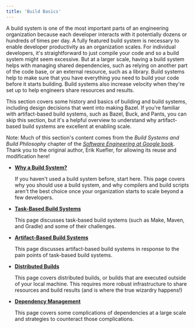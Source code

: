 ```yaml
---
title: 'Build Basics'
---
```


A build system is one of the most important parts of an engineering organization
because each developer interacts with it potentially dozens or hundreds of times
per day. A fully featured build system is necessary to enable developer
productivity as an organization scales. For individual developers, it's
straightforward to just compile your code and so a build system might seem
excessive. But at a larger scale, having a build system helps with managing
shared dependencies, such as relying on another part of the code base, or an
external resource, such as a library. Build systems help to make sure that you
have everything you need to build your code before it starts building. Build
systems also increase velocity when they're set up to help engineers share
resources and results.

This section covers some history and basics of building and build systems,
including design decisions that went into making Bazel. If you're
familiar with artifact-based build systems, such as Bazel, Buck, and Pants, you
can skip this section, but it's a helpful overview to understand why
artifact-based build systems are excellent at enabling scale.

Note: Much of this section's content comes from the _Build Systems and
Build Philosophy_ chapter of the
[_Software Engineering at Google_ book](https://abseil.io/resources/swe_at_google.2.pdf#page=399).
Thank you to the original author, Erik Kuefler, for allowing its reuse and
modification here!

*   **[Why a Build System?](/versions/6.4.0/basics/build-systems)**

    If you haven't used a build system before, start here. This page covers why
    you should use a build system, and why compilers and build scripts aren't
    the best choice once your organization starts to scale beyond a few
    developers.

*   **[Task-Based Build Systems](/versions/6.4.0/basics/task-based-builds)**

    This page discusses task-based build systems (such as Make, Maven, and
    Gradle) and some of their challenges.

*   **[Artifact-Based Build Systems](/versions/6.4.0/basics/artifact-based-builds)**

    This page discusses artifact-based build systems in response to the pain
    points of task-based build systems.

*   **[Distributed Builds](/versions/6.4.0/basics/distributed-builds)**

    This page covers distributed builds, or builds that are executed outside of
    your local machine. This requires more robust infrastructure to share
    resources and build results (and is where the true wizardry happens!)

*   **[Dependency Management](/versions/6.4.0/basics/dependencies)**

    This page covers some complications of dependencies at a large scale and
    strategies to counteract those complications.
